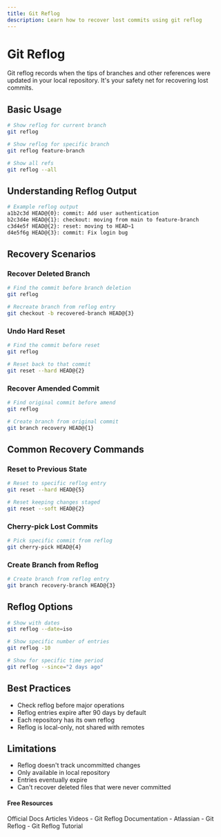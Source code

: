```yaml
---
title: Git Reflog
description: Learn how to recover lost commits using git reflog
---
```


# Git Reflog

Git reflog records when the tips of branches and other references were updated in your local repository. It's your safety net for recovering lost commits.

## Basic Usage

```bash
# Show reflog for current branch
git reflog

# Show reflog for specific branch
git reflog feature-branch

# Show all refs
git reflog --all
```

## Understanding Reflog Output

```bash
# Example reflog output
a1b2c3d HEAD@{0}: commit: Add user authentication
b2c3d4e HEAD@{1}: checkout: moving from main to feature-branch
c3d4e5f HEAD@{2}: reset: moving to HEAD~1
d4e5f6g HEAD@{3}: commit: Fix login bug
```

## Recovery Scenarios

### Recover Deleted Branch
```bash
# Find the commit before branch deletion
git reflog

# Recreate branch from reflog entry
git checkout -b recovered-branch HEAD@{3}
```

### Undo Hard Reset
```bash
# Find the commit before reset
git reflog

# Reset back to that commit
git reset --hard HEAD@{2}
```

### Recover Amended Commit
```bash
# Find original commit before amend
git reflog

# Create branch from original commit
git branch recovery HEAD@{1}
```

## Common Recovery Commands

### Reset to Previous State
```bash
# Reset to specific reflog entry
git reset --hard HEAD@{5}

# Reset keeping changes staged
git reset --soft HEAD@{2}
```

### Cherry-pick Lost Commits
```bash
# Pick specific commit from reflog
git cherry-pick HEAD@{4}
```

### Create Branch from Reflog
```bash
# Create branch from reflog entry
git branch recovery-branch HEAD@{3}
```

## Reflog Options

```bash
# Show with dates
git reflog --date=iso

# Show specific number of entries
git reflog -10

# Show for specific time period
git reflog --since="2 days ago"
```

## Best Practices

- Check reflog before major operations
- Reflog entries expire after 90 days by default
- Each repository has its own reflog
- Reflog is local-only, not shared with remotes

## Limitations

- Reflog doesn't track uncommitted changes
- Only available in local repository
- Entries eventually expire
- Can't recover deleted files that were never committed

#### Free Resources

<Tabs defaultValue="official">
<TabsList>
<TabsTrigger value="official">Official Docs</TabsTrigger>
<TabsTrigger value="article">Articles</TabsTrigger>
<TabsTrigger value="video">Videos</TabsTrigger>
</TabsList>

<TabsContent value="official">
- <Link href="https://git-scm.com/docs/git-reflog">Git Reflog Documentation</Link>
</TabsContent>
<TabsContent value="article">
- <Link href="https://www.atlassian.com/git/tutorials/rewriting-history/git-reflog">Atlassian - Git Reflog</Link>
</TabsContent>
<TabsContent value="video">
- <Link href="https://www.youtube.com/watch?v=Vxc9m_OVyo0">Git Reflog Tutorial</Link>
</TabsContent>
</Tabs>
